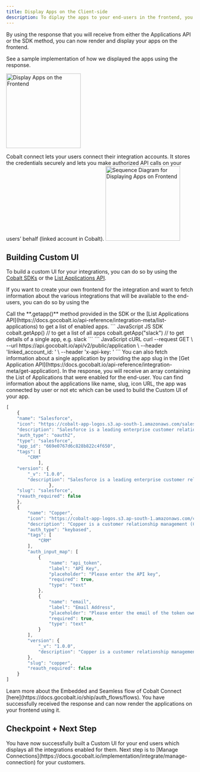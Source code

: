 ```yaml
---
title: Display Apps on the Client-side
description: To diplay the apps to your end-users in the frontend, you can develop your own custom UI or redirect your users to Cobalt Connect.
---
```


By using the response that you will receive from either the Applications API or the SDK method, you can now render and display your apps on the frontend. 

See a sample implementation of how we displayed the apps using the response.

<img height="200" src="/images/implementation/display.png" alt="Display Apps on the Frontend"/>

Cobalt connect lets your users connect their integration accounts. It stores the credentials securely and lets you make authorized API calls on your users’ behalf (linked account in Cobalt).
<img height="200" src="/images/implementation/display_apps_sequence.png" alt="Sequence Diagram for Displaying Apps on Frontend"/>

## Building Custom UI
To build a custom UI for your integrations, you can do so by using the [Cobalt SDKs](/sdks/client-side-sdks/js-sdk#getapp) or the [List Applications API](https://docs.gocobalt.io/api-reference/integration-meta/list-applications).

If you want to create your own frontend for the integration and want to fetch information about the various integrations that will be available to the end-users, you can do so by using the 

<Steps>

<Step title="Request">
Call the **.getapp()** method provided in the SDK or the [List Applications API](https://docs.gocobalt.io/api-reference/integration-meta/list-applications) to get a list of enabled apps.
<CodeGroup>
``` JavaScript JS SDK
cobalt.getApp()  // to get a list of all apps
cobalt.getApp("slack")  // to get details of a single app, e.g. slack
```
``` JavaScript cURL
curl --request GET \
  --url https://api.gocobalt.io/api/v2/public/application \
  --header 'linked_account_id: <linked_account_id>' \
  --header 'x-api-key: <api-key>'
```
</CodeGroup>
<Tip>
You can also fetch information about a single application by providing the app slug in the [Get Application API](https://docs.gocobalt.io/api-reference/integration-meta/get-application).
</Tip>
</Step>

<Step title="Handle Response">
In the response, you will receive an array containing the List of Applications that were enabled for the end-user. You can find information about the applications like name, slug, icon URL, the app was connected by user or not etc which can be used to build the Custom UI of your app.

``` JavaScript Response
[
	{
	"name": "Salesforce",
	"icon": "https://cobalt-app-logos.s3.ap-south-1.amazonaws.com/salesforce/logo.png",
	"description": "Salesforce is a leading enterprise customer relationship manager (CRM) applications.",
	"auth_type": "oauth2",
	"type": "salesforce",
	"app_id": "669e0767d6c828b822c4f650",
	"tags": [
		"CRM"
	        ],
	"version": {
		"_v": "1.0.0",
		"description": "Salesforce is a leading enterprise customer relationship manager (CRM) applications."
	            },
	"slug": "salesforce",
    "reauth_required": false
    },
    {
        "name": "Copper",
        "icon": "https://cobalt-app-logos.s3.ap-south-1.amazonaws.com/copper/logo.png",
        "description": "Copper is a customer relationship management (CRM) platform focused on automation and simplicity. It is built for businesses that use Google Workspace.",
        "auth_type": "keybased",
        "tags": [
            "CRM"
        ],
        "auth_input_map": [
            {
                "name": "api_token",
                "label": "API Key",
                "placeholder": "Please enter the API key",
                "required": true,
                "type": "text"
            },
            {
                "name": "email",
                "label": "Email Address",
                "placeholder": "Please enter the email of the token owner",
                "required": true,
                "type": "text"
            }
        ],
        "version": {
            "_v": "1.0.0",
            "description": "Copper is a customer relationship management (CRM) platform focused on automation and simplicity. It is built for businesses that use Google Workspace."
        },
        "slug": "copper",
        "reauth_required": false
    }
]
```
<Note>
Learn more about the Embedded and Seamless flow of Cobalt Connect [here](https://docs.gocobalt.io/ship/auth_flows/flows).
</Note>
</Step>
</Steps>
You have successfully received the response and can now render the applications on your frontend using it.


## Checkpoint + Next Step
<Check>
You have now successfully built a Custom UI for your end users which displays all the integrations enabled for them. Next step is to [Manage Connections](https://docs.gocobalt.io/implementation/integrate/manage-connection) for your customers.
</Check>